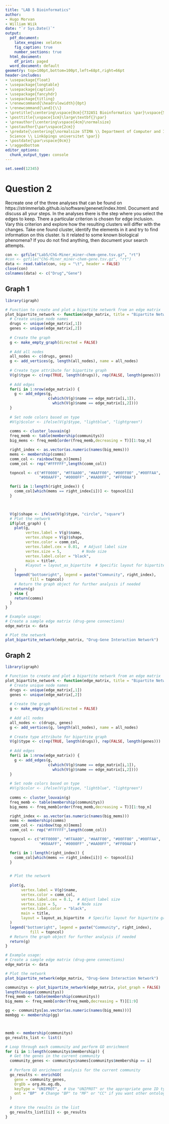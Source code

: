 ```yaml
---
title: "LAB 5 Bioinformatics"
author:
- Hugo Morvan
- William Wiik
date: "`r Sys.Date()`"
output:
  pdf_document:
    latex_engine: xelatex
    fig_caption: true
    number_sections: true
  html_document:
    df_print: paged
  word_document: default
geometry: top=100pt,bottom=100pt,left=68pt,right=66pt
header-includes:
- \usepackage{float}
- \usepackage{longtable}
- \usepackage{caption}
- \usepackage{fancyhdr}
- \usepackage{titling}
- \renewcommand{\headrulewidth}{0pt}
- \renewcommand{\and}{\\}
- \pretitle{\centering\vspace{0cm}{732A51 Bioinformatics \par}\vspace{5cm}\Huge\textbf}
- \posttitle{\vspace{1cm}\large\textbf{}\par}
- \preauthor{\centering\vspace{4cm}\normalsize}
- \postauthor{\par\vspace{2cm}}
- \predate{\centering{\normalsize STIMA \\ Department of Computer and Information
  Science \\ Linköpings universitet \par}}
- \postdate{\par\vspace{0cm}}
- \raggedbottom
editor_options: 
  chunk_output_type: console
---
```



<!-- page number pos -->
\fancyhf{}
\fancyfoot[C]{\thepage}
\pagestyle{fancy}

<!-- no page nr on first page  -->
\pagenumbering{gobble}

<!-- Anger sidbrytning -->
\clearpage

<!-- creating the table of contents -->
\setcounter{tocdepth}{3}
\tableofcontents

<!-- new page -->
\clearpage

<!-- starting the count on 1 after the contents -->
\pagenumbering{arabic}
\setcounter{page}{1}

```r
set.seed(12345)

```

# Question 2


Recreate one of the three analyses that can be found on https://strimmerlab.github.io/software/genenet/index.html. Document and discuss all your steps. In the analyses there is the step where you select the edges to keep. There a particular criterion is chosen for edge inclusion. Vary this criterion and explore how the resulting clusters will differ with the changes. Take one found cluster, identify the elements in it and try to find information on this cluster. Is it related to some known biological phenomena? If you do not find anything, then document your search attempts.
```r
con <- gzfile("Lab5/ChG-Miner_miner-chem-gene.tsv.gz", "rt")
#con <- gzfile("ChG-Miner_miner-chem-gene.tsv.gz", "rt")
data <- read.table(con, sep = "\t", header = FALSE)
close(con)
colnames(data) <- c("Drug","Gene")
```

## Graph 1

```r
library(igraph)

# Function to create and plot a bipartite network from an edge matrix
plot_bipartite_network <- function(edge_matrix, title = "Bipartite Network",plot_graph = TRUE, top_n = 9) {
  # Create unique node names
  drugs <- unique(edge_matrix[,1])
  genes <- unique(edge_matrix[,2])
  
  # Create the graph
  g <- make_empty_graph(directed = FALSE)
  
  # Add all nodes
  all_nodes <- c(drugs, genes)
  g <- add_vertices(g, length(all_nodes), name = all_nodes)
  
  # Create type attribute for bipartite graph
  V(g)$type <- c(rep(TRUE, length(drugs)), rep(FALSE, length(genes)))
  
  # Add edges
  for(i in 1:nrow(edge_matrix)) {
    g <- add_edges(g, 
                   c(which(V(g)$name == edge_matrix[i,1]), 
                     which(V(g)$name == edge_matrix[i,2])))
  }
  
  # Set node colors based on type
  #V(g)$color <- ifelse(V(g)$type, "lightblue", "lightgreen")
  
  comms <- cluster_louvain(g)
  freq_memb <- table(membership(communitys))
  big_mems <- freq_memb[order(freq_memb,decreasing = T)][1:top_n]

  right_index <- as.vector(as.numeric(names(big_mems)))
  mems <- membership(comms)
  comm_col <- rainbow(top_n)[mems]
  comm_col <- rep("#FFFFFF",length(comm_col))

  topncol <- c("#FF0000", "#FFAA00", "#AAFF00", "#00FF00" ,"#00FFAA",
               "#00AAFF", "#0000FF" ,"#AA00FF", "#FF00AA")

  for(i in 1:length(right_index)) {
    comm_col[which(mems == right_index[i])] <- topncol[i]
  }
  


  V(g)$shape <- ifelse(V(g)$type, "circle", "square")
  # Plot the network
  if(plot_graph) {
    plot(g, 
         vertex.label = V(g)$name,
         vertex.shape = V(g)$shape,
         vertex.color = comm_col,
         vertex.label.cex = 0.01,  # Adjust label size
         vertex.size = 5,         # Node size
         vertex.label.color = "black",
         main = title#,
         #layout = layout_as_bipartite  # Specific layout for bipartite graphs
    )
    legend("bottomright", legend = paste("Community", right_index),
           fill = topncol)
    # Return the graph object for further analysis if needed
    return(g)
  } else {
    return(comms)
  }
}

# Example usage:
# Create a sample edge matrix (drug-gene connections)
edge_matrix <- data

# Plot the network
plot_bipartite_network(edge_matrix, "Drug-Gene Interaction Network")
```

## Graph 2


```r
library(igraph)

# Function to create and plot a bipartite network from an edge matrix
plot_bipartite_network <- function(edge_matrix, title = "Bipartite Network", top_n = 9) {
  # Create unique node names
  drugs <- unique(edge_matrix[,1])
  genes <- unique(edge_matrix[,2])
  
  # Create the graph
  g <- make_empty_graph(directed = FALSE)
  
  # Add all nodes
  all_nodes <- c(drugs, genes)
  g <- add_vertices(g, length(all_nodes), name = all_nodes)
  
  # Create type attribute for bipartite graph
  V(g)$type <- c(rep(TRUE, length(drugs)), rep(FALSE, length(genes)))
  
  # Add edges
  for(i in 1:nrow(edge_matrix)) {
    g <- add_edges(g, 
                   c(which(V(g)$name == edge_matrix[i,1]), 
                     which(V(g)$name == edge_matrix[i,2])))
  }
  
  # Set node colors based on type
  #V(g)$color <- ifelse(V(g)$type, "lightblue", "lightgreen")
  
  comms <- cluster_louvain(g)
  freq_memb <- table(membership(communitys))
  big_mems <- freq_memb[order(freq_memb,decreasing = T)][1:top_n]

  right_index <- as.vector(as.numeric(names(big_mems)))
  mems <- membership(comms)
  comm_col <- rainbow(top_n)[mems]
  comm_col <- rep("#FFFFFF",length(comm_col))

  topncol <- c("#FF0000", "#FFAA00", "#AAFF00", "#00FF00" ,"#00FFAA",
               "#00AAFF", "#0000FF" ,"#AA00FF", "#FF00AA")

  for(i in 1:length(right_index)) {
    comm_col[which(mems == right_index[i])] <- topncol[i]
  }
  

  # Plot the network
  
  plot(g, 
       vertex.label = V(g)$name,
       vertex.color = comm_col,
       vertex.label.cex = 0.1,  # Adjust label size
       vertex.size = 5,         # Node size
       vertex.label.color = "black",
       main = title,
       layout = layout_as_bipartite  # Specific layout for bipartite graphs
  )
  legend("bottomright", legend = paste("Community", right_index),
           fill = topncol)
  # Return the graph object for further analysis if needed
  return(g)
}

# Example usage:
# Create a sample edge matrix (drug-gene connections)
edge_matrix <- data

# Plot the network
plot_bipartite_network(edge_matrix, "Drug-Gene Interaction Network")
```


```r

communitys <- plot_bipartite_network(edge_matrix, plot_graph = FALSE)
length(unique(communitys))
freq_memb <- table(membership(communitys))
big_mems <- freq_memb[order(freq_memb,decreasing = T)][1:9]

gg <- communitys[as.vector(as.numeric(names(big_mems)))]
membgg <- membership(gg)



memb <- membership(communitys)
go_results_list <- list()

# Loop through each community and perform GO enrichment
for (i in 1:length(communitys$membership)) {
  # Get the genes in the current community
  community_genes <- communitys$names[communitys$membership == i]
  
  # Perform GO enrichment analysis for the current community
  go_results <- enrichGO(
    gene = community_genes, 
    OrgDb = org.Hs.eg.db, 
    keyType = "UNIPROT",  # Use "UNIPROT" or the appropriate gene ID type
    ont = "BP"  # Change "BP" to "MF" or "CC" if you want other ontologies
  )
  
  # Store the results in the list
  go_results_list[[i]] <- go_results
}

```
